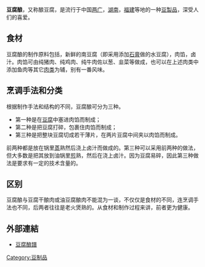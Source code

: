 {{unreferenced|time=2010-05-09T10:57:40+00:00}}
'''豆腐酿'''，又称酿豆腐，是流行于中国[[两广|两广]]，[[湖南|湖南]]，[[福建|福建]]等地的一种[[豆製品|豆製品]]，深受人们的喜爱。

== 食材 ==
豆腐酿的制作原料包括，新鲜的南豆腐（即采用添加[[石膏|石膏]]做的水豆腐），肉馅，卤汁。肉馅可由纯猪肉、纯鸡肉、纯牛肉佐以葱、韭菜等做成，也可以在上述肉类中添加鱼肉等其它[[肉类|肉类]]为辅，别有一番风味。

== 烹调手法和分类 ==
根据制作手法和结构的不同，豆腐酿可分为三种。
*第一种是在[[豆腐|豆腐]]中塞进肉馅而制成；
*第二种是把豆腐打碎，包裹住肉馅而制成；
*第三种是把整块豆腐切成若干薄片，在两片豆腐中间夹以肉馅而制成。

前两种都是放在锅里[[蒸|蒸]]熟然后浇上卤汁而做成的。第三种可以采用前两种的做法，但大多数是把其放到油锅里[[煎|煎]]熟，然后在浇上卤汁。因为豆腐易碎，因此第三种做法是要求有一定的技术含量的。

== 区别 ==
豆腐酿与豆腐干酿肉或油豆腐酿肉不能混为一谈，不仅仅是食材的不同，连烹调手法也不同，后两者往往是老火煲熟的。从食材和制作过程来讲，前者更为健康。

==外部連結==
*[https://web.archive.org/web/20131109041459/http://www.xiachufang.com/subject/11839/ 豆腐酿譜]

{{Food-stub}}
[[Category:豆制品|Category:豆制品]]